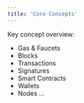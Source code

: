 ```yaml
---
title: 'Core Concepts'
---
```


Key concept overview:
- Gas & Faucets
- Blocks
- Transactions
- Signatures
- Smart Contracts
- Wallets
- Nodes
...
